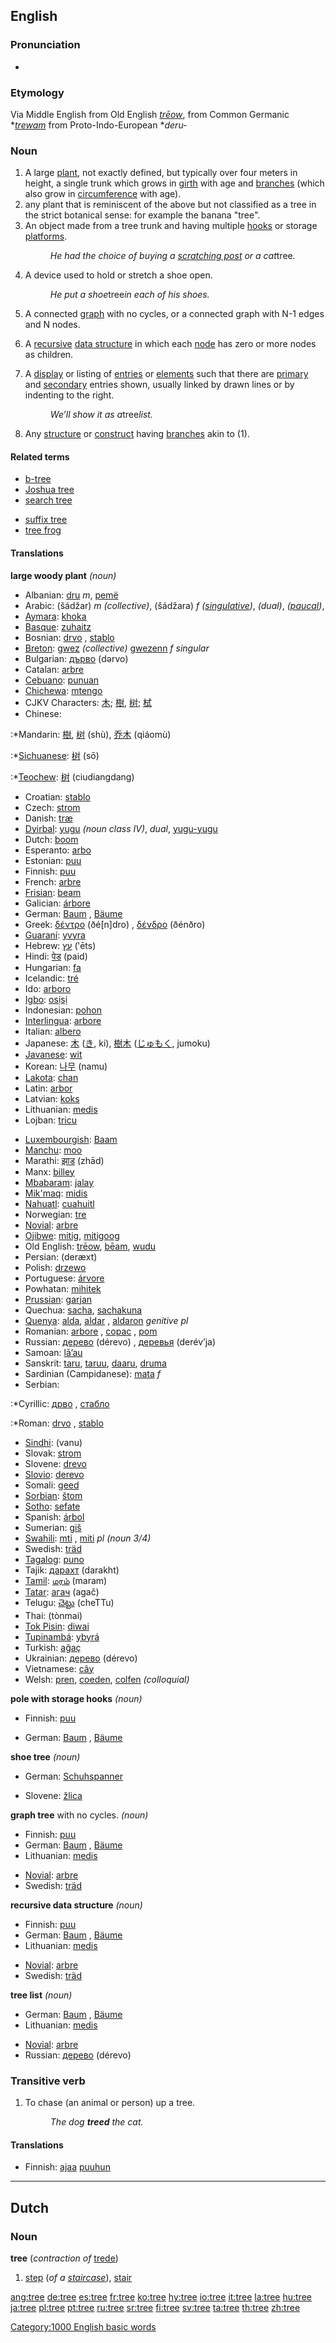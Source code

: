 {{wikipedia}}
==English==

{{rank|notice|week|stone|780|tree|cost|value|cast}}

===Pronunciation===
*{{IPA|/tɹiː/}}

===Etymology===
Via Middle English from Old English ''[[trēow]]'', from Common Germanic *''[[trewam]]'' from Proto-Indo-European *''deru-''

===Noun===
{{en-noun}}

# A large [[plant]], not exactly defined, but typically over four meters in height, a single trunk which grows in [[girth]] with age and [[branch]]es (which also grow in [[circumference]] with age).
# any plant that is reminiscent of the above but not classified as a tree in the strict botanical sense: for example the banana "tree". 
# An object made from a tree trunk and having multiple [[hook|hooks]] or storage [[platform|platforms]].
#: ''He had the choice of buying a [[scratching post]] or a cat ''tree''.''
# A device used to hold or stretch a shoe open.
#: ''He put a shoe ''tree'' in each of his shoes.'' <!-- Move to [[shoe tree]]? -->
# {{graphtheory}} A connected [[graph]] with no cycles, or a connected graph with N-1 edges and N nodes.
# {{comptheory}} A [[recursive]] [[data structure]] in which each [[node]] has zero or more nodes as children.
# {{gui}} A [[display]] or listing of [[entries]] or [[element|elements]] such that there are [[primary]] and [[secondary]] entries shown, usually linked by drawn lines or by indenting to the right.
#: ''We’ll show it as a ''tree'' list.''
# Any [[structure]] or [[construct]] having [[branch]]es akin to (1).

====Related terms====
{{top}}
*[[b-tree]]
*[[Joshua tree]]
*[[search tree]]
{{mid}}
*[[suffix tree]]
*[[tree frog]]
{{bottom}}

====Translations====
'''large woody plant''' ''(noun)''
{{top}}
*Albanian: [[dru]] ''m'', [[pemë]] {{f}}
*Arabic: {{ARchar|[[شجر|شَجَرٌ]]}} (šádžar) ''m (collective)'', {{ARchar|[[شجرة|شَجَرَةٌ]]}} (šádžara) ''f ([[singulative]])'', {{ARchar|[[شجر|شَجَرْتَيْنِ]]}} {{IPAchar|(šadžartéːn)}} ''(dual)'', {{ARchar|[[شجر|شَجَرَاتٌ]]}} {{IPAchar|(šadžaráːt)}} ''([[paucal]])'', {{ARchar|[[شجر|أشْجَارٌ]]}} {{IPAchar|(’ašdžáːr)}} {{p}}
*[[Aymara]]: [[khoka]]
*[[Basque]]: [[zuhaitz]]
*Bosnian: [[drvo]] {{n}}, [[stablo]] {{n}}
*[[Breton]]: [[gwez]] ''(collective)'' [[gwezenn]] ''f singular''
*Bulgarian: [[дърво]] (dərvo) {{n}}
*Catalan: [[arbre]] {{m}}
*[[Cebuano]]: [[punuan]]
*[[Chichewa]]: [[mtengo]]
*CJKV Characters: [[木]]; [[樹]], [[树]]; [[栻]]
*Chinese:
:*Mandarin: [[樹]], [[树]] (shù), [[乔木]] (qiáomù)
:*[[Sichuanese]]: [[树]] (sō)
:*[[Teochew]]: [[树]] (ciudiangdang)
*Croatian: [[stablo]] {{n}}
*Czech: [[strom]] {{m}}
*Danish: [[træ]] {{n}}
*[[Dyirbal]]: [[yugu]] ''(noun class IV)'', {{Unicode|[[yuguɖaran]]}} ''dual'', [[yugu-yugu]] {{p}}
*Dutch: [[boom#Dutch|boom]] {{m}}
*Esperanto: [[arbo]]
*Estonian: [[puu]]
*Finnish: [[puu]]
*French: [[arbre]] {{m}}
*[[Frisian]]: [[beam]]
*Galician: [[árbore]] {{f}}
*German: [[Baum]] {{m}}, [[Baum|Bäume]] {{p}}
*Greek: [[δέντρο]] (ðé[n]dro) {{n}}, [[δένδρο]] (ðénðro) {{n}}
*[[Guaraní]]: [[yvyra]]
*Hebrew: [[עץ]] (‛ēts) {{m}}
*Hindi: [[पेड]] (paid)
*Hungarian: [[fa#Hungarian|fa]]
*Icelandic: [[tré]]
*Ido: [[arboro]] {{m}}
*[[Igbo]]: [[osịsị]]
*Indonesian: [[pohon]]
*[[Interlingua]]: [[arbore]]
*Italian: [[albero]] {{m}}
*Japanese: [[木]] ([[き]], ki), [[樹木]] ([[じゅもく]], jumoku)
*[[Javanese]]: [[wit#Javanese|wit]]
*Korean: [[나무]] (namu)
*[[Lakota]]: [[chan]]
*Latin: [[arbor#Latin|arbor]] {{f}}
*Latvian: [[koks]]
*Lithuanian: [[medis]] {{m}}
*Lojban: [[tricu]]
{{mid}}
*[[Luxembourgish]]: [[Baam]]
*[[Manchu]]: [[moo#Manchu|moo]]
*Marathi: [[झाड]] (zhād)
*Manx: [[billey]]
*[[Mbabaram]]: [[jalay]]
*[[Mik'maq]]: [[midis]]
*[[Nahuatl]]: [[cuahuitl]]
*Norwegian: [[tre]] {{n}}
*[[Novial]]: [[arbre]]
*[[Ojibwe]]: [[mitig]], [[mitigoog]] {{p}}
*Old English: [[treow|trēow]], [[beam|bēam]], [[wudu]]
*Persian: {{FAchar|[[درخت|دِرَخت]]}} (deræxt)
*Polish: [[drzewo]] {{n}}
*Portuguese: [[árvore]] {{f}}
*Powhatan: [[mihitek]]
*[[Prussian]]: [[garjan]]
*Quechua: [[sacha]], [[sachakuna]] {{p}}
*[[Quenya]]: [[alda]], [[aldar]] {{p}}, [[aldaron]] ''genitive pl''
*Romanian: [[arbore]] {{m}}, [[copac]] {{m}}, [[pom]] {{m}}
*Russian: [[дерево]] (dérevo) {{n}}, [[дерево|деревья]] (derév’ja) {{p}}
*Samoan: [[la'au|lā’au]]
*Sanskrit: [[taru]], [[taruu]], [[daaru]], [[druma]]
*Sardinian (Campidanese): [[mata]] ''f''
*Serbian:
:*Cyrillic: [[дрво]] {{n}}, [[стабло]] {{n}}
:*Roman: [[drvo]] {{n}}, [[stablo]] {{n}}
*[[Sindhi]]: {{FAchar|[[ون]]}} (vanu)
*Slovak: [[strom]] {{m}}
*Slovene: [[drevo]] {{n}}
*[[Slovio]]: [[derevo]]
*Somali: [[geed]]
*[[Sorbian]]: [[štom]] 
*[[Sotho]]: [[sefate]]
*Spanish: [[árbol]] {{m}}
*Sumerian: [[giš]]
*[[Swahili]]: [[mti]] {{s}}, [[mti|miti]] ''pl (noun 3/4)''
*Swedish: [[träd]] {{n}}
*[[Tagalog]]: [[puno]]
*Tajik: [[дарахт]] (darakht)
*[[Tamil]]: [[மரம்]] (maram)
*[[Tatar]]: [[агач]] (agač)
*Telugu: [[చెట్టు]] (cheTTu)
*Thai: {{THchar|[[ต้นไม้]]}} (tònmai)
*[[Tok Pisin]]: [[diwai]]
*[[Tupinambá]]: [[ybyrá]]
*Turkish: [[ağaç]]
*Ukrainian: [[дерево]] (dérevo) {{n}}
*Vietnamese: [[cây]]
*Welsh: [[pren]], [[coeden]], [[colfen]] ''(colloquial)''
{{bottom}}

'''pole with storage hooks''' ''(noun)''
{{top}}
*Finnish: [[puu]]
{{mid}}
*German: [[Baum]] {{m}}, [[Baum|Bäume]] {{p}}
{{bottom}}

'''shoe tree''' ''(noun)''
{{top}}
*German: [[Schuhspanner]]
{{mid}}
*Slovene: [[žlica]] {{f}}
{{bottom}}

{{graphtheory}} '''graph tree''' with no cycles. ''(noun)''
{{top}}
*Finnish: [[puu]]
*German: [[Baum]] {{m}}, [[Baum|Bäume]] {{p}}
*Lithuanian: [[medis]] {{m}}
{{mid}}
*[[Novial]]: [[arbre]]
*Swedish: [[träd]] {{n}}
{{bottom}}

{{comptheory}} '''recursive data structure''' ''(noun)''
{{top}}
*Finnish: [[puu]]
*German: [[Baum]] {{m}}, [[Baum|Bäume]] {{p}}
*Lithuanian: [[medis]] {{m}}
{{mid}}
*[[Novial]]: [[arbre]]
*Swedish: [[träd]] {{n}}
{{bottom}}

{{gui}} '''tree list''' ''(noun)''
{{top}}
*German: [[Baum]] {{m}}, [[Baum|Bäume]] {{p}}
*Lithuanian: [[medis]] {{m}}
{{mid}}
*[[Novial]]: [[arbre]]
*Russian: [[дерево]] (dérevo) {{n}}
{{bottom}}

===Transitive verb===
{{en-verb|tree|d}}

# To chase (an animal or person) up a tree.
#: ''The dog '''treed''' the cat.''

====Translations====
*Finnish: [[ajaa]] [[puu]]hun

----

==Dutch==

===Noun===
'''tree''' (''contraction of'' [[trede]])

#[[step]] (''of a [[staircase]]''), [[stair]]

[[Category:1000 English basic words]]

[[ang:tree]]
[[de:tree]]
[[es:tree]]
[[fr:tree]]
[[ko:tree]]
[[hy:tree]]
[[io:tree]]
[[it:tree]]
[[la:tree]]
[[hu:tree]]
[[ja:tree]]
[[pl:tree]]
[[pt:tree]]
[[ru:tree]]
[[sr:tree]]
[[fi:tree]]
[[sv:tree]]
[[ta:tree]]
[[th:tree]]
[[zh:tree]]